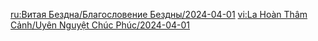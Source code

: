 {{Blessing of the Abyssal Moon
|name       = Gravel
|phase      = Waxing
|image      = Spiral Abyss Blessing 81.png
|details    = <li>When a character deals Geo DMG to an opponent, this instance will be counted for the character. 1 count can be gained every 0.1s. When the count reaches 3, this character will receive a Gravel Mark, granting them {{Color|bp|50% Geo DMG Bonus}} for 10s.</li>
|time_start = 2024-04-01 04:00:00
|time_end   = 2024-04-16 03:59:59
}}
<noinclude>
<!-- interwikis -->
[[ru:Витая Бездна/Благословение Бездны/2024-04-01]]
[[vi:La Hoàn Thâm Cảnh/Uyên Nguyệt Chúc Phúc/2024-04-01]]
</noinclude>